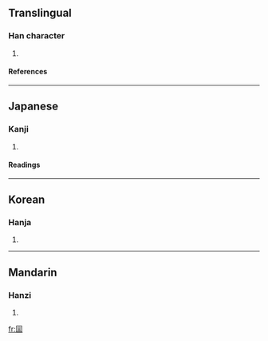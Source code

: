 ==Translingual==
===Han character===
{{Han char|rn=31|rad=囗|as=07|sn=10|four=6060<sub>1</sub>|canj=田卜一口 (WYMR)}}
# {{defn|Han}}
====References====
{{Han ref|kx=0218.180|dkj=04772|dj=0446.190|hdz=10720.010|uh=5701|ud=22273|bh=D148|bd=53576}}
----
==Japanese==
===Kanji===
{{ja-kanji|grade=|rs=囗07}}
# {{defn|Japanese}} 
====Readings====
{{ja-readings|on=[[ぎん]] (gin), [[ごん]] (gon), [[がん]] (gan), [[げん]] (gen)|kun=}}
----
==Korean==
===Hanja===
{{ko-hanja|hangeul=은|rv=eun|mr=ŭn}}
# {{defn|Korean}}
----
==Mandarin==
===Hanzi===
{{cmn-hanzi|pin=[[yín]] ([[yin2]])|wg=yin<sup>2</sup>}}
# {{defn|Mandarin}}

[[fr:圁]]